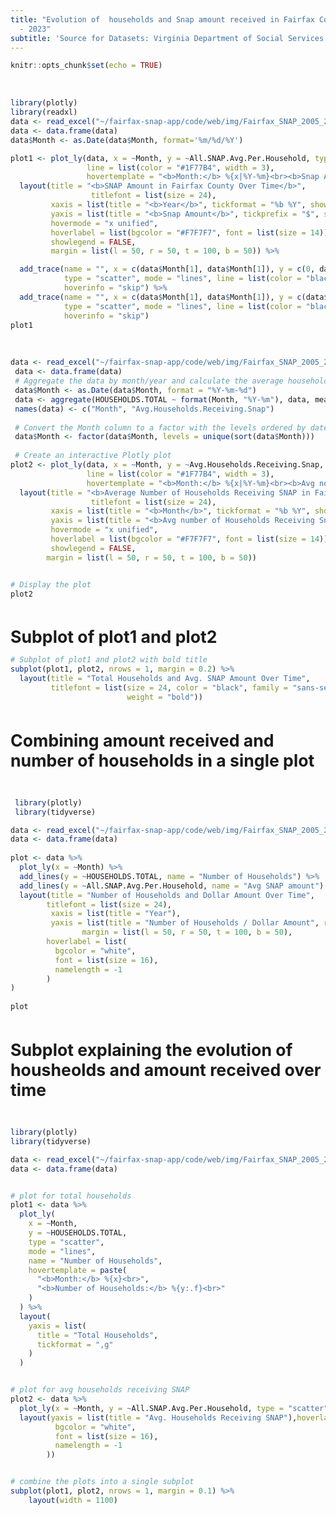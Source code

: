 ```yaml
---
title: "Evolution of  households and Snap amount received in Fairfax County year 2005
  - 2023"
subtitle: 'Source for Datasets: Virginia Department of Social Services'
---
```


```r
knitr::opts_chunk$set(echo = TRUE)
```
</br>


```r

library(plotly)
library(readxl)
data <- read_excel("~/fairfax-snap-app/code/web/img/Fairfax_SNAP_2005_2023_dataset.xlsx")
data <- data.frame(data)
data$Month <- as.Date(data$Month, format='%m/%d/%Y')

```

```r
plot1 <- plot_ly(data, x = ~Month, y = ~All.SNAP.Avg.Per.Household, type = "scatter", mode = "lines",
                 line = list(color = "#1F77B4", width = 3),
                 hovertemplate = "<b>Month:</b> %{x|%Y-%m}<br><b>Snap Amount:</b> %{y:$,.2f}<extra></extra>") %>%
  layout(title = "<b>SNAP Amount in Fairfax County Over Time</b>",
                  titlefont = list(size = 24),
         xaxis = list(title = "<b>Year</b>", tickformat = "%b %Y", showspikes = TRUE, spikemode = "across", spikethickness = 1),
         yaxis = list(title = "<b>Snap Amount</b>", tickprefix = "$", showspikes = TRUE, spikemode = "across", spikethickness = 1),
         hovermode = "x unified",
         hoverlabel = list(bgcolor = "#F7F7F7", font = list(size = 14)),
         showlegend = FALSE,
         margin = list(l = 50, r = 50, t = 100, b = 50)) %>%

  add_trace(name = "", x = c(data$Month[1], data$Month[1]), y = c(0, data$All.SNAP.Avg.Per.Household[1]),
            type = "scatter", mode = "lines", line = list(color = "black", dash = "dash"),
            hoverinfo = "skip") %>%
  add_trace(name = "", x = c(data$Month[1], data$Month[1]), y = c(data$All.SNAP.Avg.Per.Household[1], data$All.SNAP.Avg.Per.Household[1]),
            type = "scatter", mode = "lines", line = list(color = "black", dash = "dash"),
            hoverinfo = "skip")
plot1
```
</br>

```r
data <- read_excel("~/fairfax-snap-app/code/web/img/Fairfax_SNAP_2005_2023_dataset.xlsx")
 data <- data.frame(data)
 # Aggregate the data by month/year and calculate the average households receiving snap
 data$Month <- as.Date(data$Month, format = "%Y-%m-%d")
 data <- aggregate(HOUSEHOLDS.TOTAL ~ format(Month, "%Y-%m"), data, mean)
 names(data) <- c("Month", "Avg.Households.Receiving.Snap")
 
 # Convert the Month column to a factor with the levels ordered by date
 data$Month <- factor(data$Month, levels = unique(sort(data$Month)))
 
 # Create an interactive Plotly plot
plot2 <- plot_ly(data, x = ~Month, y = ~Avg.Households.Receiving.Snap, type = "scatter", mode = "lines",
                 line = list(color = "#1F77B4", width = 3),
                 hovertemplate = "<b>Month:</b> %{x|%Y-%m}<br><b>Avg no of Households Receiving Snap:</b> %{y}<extra></extra>") %>%
  layout(title = "<b>Average Number of Households Receiving SNAP in Fairfax County </b>",
                  titlefont = list(size = 24),
         xaxis = list(title = "<b>Month</b>", tickformat = "%b %Y", showspikes = TRUE, spikemode = "across", spikethickness = 1),
         yaxis = list(title = "<b>Avg number of Households Receiving Snap</b>", showspikes = TRUE, spikemode = "across", spikethickness = 1, tickformat = ".0f"),
         hovermode = "x unified",
         hoverlabel = list(bgcolor = "#F7F7F7", font = list(size = 14)),
         showlegend = FALSE,
        margin = list(l = 50, r = 50, t = 100, b = 50))


# Display the plot
plot2

```
</br>

**<span style="font-size:20pt">Subplot of plot1 and plot2**
</br>

```r
# Subplot of plot1 and plot2 with bold title
subplot(plot1, plot2, nrows = 1, margin = 0.2) %>% 
  layout(title = "Total Households and Avg. SNAP Amount Over Time", 
         titlefont = list(size = 24, color = "black", family = "sans-serif", 
                          weight = "bold"))

```
</br>

**<span style="font-size:20pt">Combining  amount received and number of households in a single plot**

</br>

```r
 library(plotly)
 library(tidyverse)

data <- read_excel("~/fairfax-snap-app/code/web/img/Fairfax_SNAP_2005_2023_dataset.xlsx")
data <- data.frame(data)
 
plot <- data %>%
  plot_ly(x = ~Month) %>%
  add_lines(y = ~HOUSEHOLDS.TOTAL, name = "Number of Households") %>%
  add_lines(y = ~All.SNAP.Avg.Per.Household, name = "Avg SNAP amount") %>%
  layout(title = "Number of Households and Dollar Amount Over Time",
        titlefont = list(size = 24),
         xaxis = list(title = "Year"),
         yaxis = list(title = "Number of Households / Dollar Amount", range = c(0, 30000), tickformat = ".0f"),
                margin = list(l = 50, r = 50, t = 100, b = 50),
        hoverlabel = list(
          bgcolor = "white",
          font = list(size = 16),
          namelength = -1
        )
) 
  
plot


```
</br>

**<span style="font-size:20pt">Subplot explaining the evolution of housheolds and amount received over time**

</br>

```r
library(plotly)
library(tidyverse)

data <- read_excel("~/fairfax-snap-app/code/web/img/Fairfax_SNAP_2005_2023_dataset.xlsx")
data <- data.frame(data)


# plot for total households
plot1 <- data %>%
  plot_ly(
    x = ~Month,
    y = ~HOUSEHOLDS.TOTAL,
    type = "scatter",
    mode = "lines",
    name = "Number of Households",
    hovertemplate = paste(
      "<b>Month:</b> %{x}<br>",
      "<b>Number of Households:</b> %{y:.f}<br>"
    )
  ) %>%
  layout(
    yaxis = list(
      title = "Total Households",
      tickformat = ",g"
    )
  )


# plot for avg households receiving SNAP
plot2 <- data %>%
  plot_ly(x = ~Month, y = ~All.SNAP.Avg.Per.Household, type = "scatter", mode = "lines", name = "Avg SNAP amount received by households") %>%
  layout(yaxis = list(title = "Avg. Households Receiving SNAP"),hoverlabel = list(
          bgcolor = "white",
          font = list(size = 16),
          namelength = -1
        ))


# combine the plots into a single subplot
subplot(plot1, plot2, nrows = 1, margin = 0.1) %>%
    layout(width = 1100)

```
